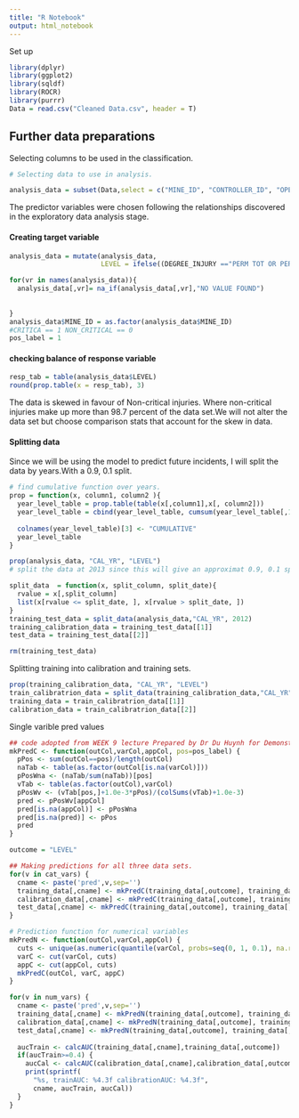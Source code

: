 ```yaml
---
title: "R Notebook"
output: html_notebook
---
```

Set up
```r
library(dplyr)
library(ggplot2)
library(sqldf)
library(ROCR)
library(purrr)
Data = read.csv("Cleaned Data.csv", header = T)
```


## Further data preparations

Selecting columns to be used in the classification.
```r
# Selecting data to use in analysis.

analysis_data = subset(Data,select = c("MINE_ID", "CONTROLLER_ID", "OPERATOR_ID", "SUBUNIT", "UG_LOCATION", "CAL_YR","UG_MINING_METHOD", "COAL_METAL_IND","CONTRACTOR_ID", "DEGREE_INJURY", "TOT_EXPER", "OCCUPATION" , "SHIFT_BEGIN_TIME","ACTIVITY"))


```
The predictor variables were chosen following the relationships discovered in the exploratory data analysis stage.



#### Creating target variable 
```r
analysis_data = mutate(analysis_data,
                       LEVEL = ifelse((DEGREE_INJURY =="PERM TOT OR PERM PRTL DISABLTY" | DEGREE_INJURY == "FATALITY"), 1, 0))

for(vr in names(analysis_data)){
  analysis_data[,vr]= na_if(analysis_data[,vr],"NO VALUE FOUND")
  
  
}
analysis_data$MINE_ID = as.factor(analysis_data$MINE_ID)
#CRITICA == 1 NON_CRITICAL == 0
pos_label = 1
```

#### checking balance of response variable
```r
resp_tab = table(analysis_data$LEVEL)
round(prop.table(x = resp_tab), 3)
```
The data is skewed in favour of Non-critical injuries. Where non-critical injuries make up more than 98.7 percent of the data set.We will not alter the data set but choose comparison stats that account for the skew in data. 

#### Splitting data

Since we will be using the model to predict future incidents, I will split the data by years.With a 0.9, 0.1 split.
```r
# find cumulative function over years.
prop = function(x, column1, column2 ){
  year_level_table = prop.table(table(x[,column1],x[, column2]))
  year_level_table = cbind(year_level_table, cumsum(year_level_table[,1] + year_level_table[,2]))
  
  colnames(year_level_table)[3] <- "CUMULATIVE"
  year_level_table
}

prop(analysis_data, "CAL_YR", "LEVEL")
# split the data at 2013 since this will give an approximat 0.9, 0.1 split

split_data  = function(x, split_column, split_date){
  rvalue = x[,split_column]
  list(x[rvalue <= split_date, ], x[rvalue > split_date, ])
}
training_test_data = split_data(analysis_data,"CAL_YR", 2012)
training_calibration_data = training_test_data[[1]]
test_data = training_test_data[[2]]

rm(training_test_data)
```
Splitting training into calibration and training sets.
```r
prop(training_calibration_data, "CAL_YR", "LEVEL")
train_calibratrion_data = split_data(training_calibration_data,"CAL_YR", 2010)
training_data = train_calibratrion_data[[1]]
calibration_data = train_calibratrion_data[[2]]

```



Single varible pred values

```r

## code adopted from WEEK 9 lecture Prepared by Dr Du Huynh for Demonstrative purposes.
mkPredC <- function(outCol,varCol,appCol, pos=pos_label) {
  pPos <- sum(outCol==pos)/length(outCol)
  naTab <- table(as.factor(outCol[is.na(varCol)]))
  pPosWna <- (naTab/sum(naTab))[pos]
  vTab <- table(as.factor(outCol),varCol)
  pPosWv <- (vTab[pos,]+1.0e-3*pPos)/(colSums(vTab)+1.0e-3)
  pred <- pPosWv[appCol]
  pred[is.na(appCol)] <- pPosWna
  pred[is.na(pred)] <- pPos
  pred
}


```
```r
outcome = "LEVEL"

## Making predictions for all three data sets.
for(v in cat_vars) {
  cname <- paste('pred',v,sep='')
  training_data[,cname] <- mkPredC(training_data[,outcome], training_data[,v], training_data[,v])
  calibration_data[,cname] <- mkPredC(training_data[,outcome], training_data[,v], calibration_data[,v])
  test_data[,cname] <- mkPredC(training_data[,outcome], training_data[,v], test_data[,v])
}
```

```r
# Prediction function for numerical variables
mkPredN <- function(outCol,varCol,appCol) {
  cuts <- unique(as.numeric(quantile(varCol, probs=seq(0, 1, 0.1), na.rm=T)))
  varC <- cut(varCol, cuts)
  appC <- cut(appCol, cuts)
  mkPredC(outCol, varC, appC)
}
```

```r
for(v in num_vars) {
  cname <- paste('pred',v,sep='')
  training_data[,cname] <- mkPredN(training_data[,outcome], training_data[,v], training_data[,v])
  calibration_data[,cname] <- mkPredN(training_data[,outcome], training_data[,v], calibration_data[,v])
  test_data[,cname] <- mkPredN(training_data[,outcome], training_data[,v], test_data[,v])
  
  aucTrain <- calcAUC(training_data[,cname],training_data[,outcome])
  if(aucTrain>=0.4) {
    aucCal <- calcAUC(calibration_data[,cname],calibration_data[,outcome])
    print(sprintf(
      "%s, trainAUC: %4.3f calibrationAUC: %4.3f",
      cname, aucTrain, aucCal))
  }
}
```
